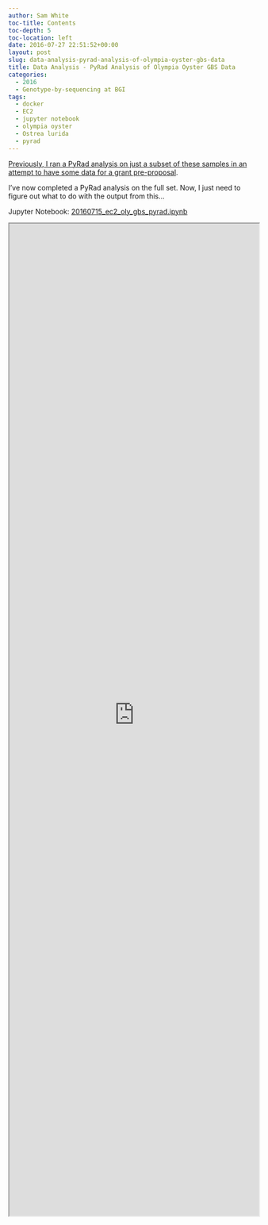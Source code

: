 ```yaml
---
author: Sam White
toc-title: Contents
toc-depth: 5
toc-location: left
date: 2016-07-27 22:51:52+00:00
layout: post
slug: data-analysis-pyrad-analysis-of-olympia-oyster-gbs-data
title: Data Analysis - PyRad Analysis of Olympia Oyster GBS Data
categories:
  - 2016
  - Genotype-by-sequencing at BGI
tags:
  - docker
  - EC2
  - jupyter notebook
  - olympia oyster
  - Ostrea lurida
  - pyrad
---
```


[Previously, I ran a PyRad analysis on just a subset of these samples in an attempt to have some data for a grant pre-proposal](https://robertslab.github.io/sams-notebook/posts/2016/2016-04-18-data-analysis-subset-olympia-oyster-gbs-data-from-bgi-as-single-population-using-pyrad/).

I've now completed a PyRad analysis on the full set. Now, I just need to figure out what to do with the output from this...

Jupyter Notebook: [20160715_ec2_oly_gbs_pyrad.ipynb](https://github.com/sr320/LabDocs/blob/master/jupyter_nbs/sam/20160715_ec2_oly_gbs_pyrad.ipynb)

<iframe src="https://render.githubusercontent.com/view/ipynb?commit=c1e549dd4589ae576c337b0fc464a37f2b69b487&enc_url=68747470733a2f2f7261772e67697468756275736572636f6e74656e742e636f6d2f73723332302f4c6162446f63732f633165353439646434353839616535373663333337623066633436346133376632623639623438372f6a7570797465725f6e62732f73616d2f32303136303731355f6563325f6f6c795f6762735f70797261642e6970796e62&nwo=sr320%2FLabDocs&path=jupyter_nbs%2Fsam%2F20160715_ec2_oly_gbs_pyrad.ipynb&repository_id=13746500#7fe46fa8-a8ac-4655-b3c3-2e602a4652c8" width="100%" height="2000" scrolling="yes"></iframe>
